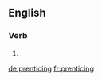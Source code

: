 ==English==

===Verb===
{{head|en}}

# {{present participle of|prentice|lang=en}}

[[de:prenticing]]
[[fr:prenticing]]